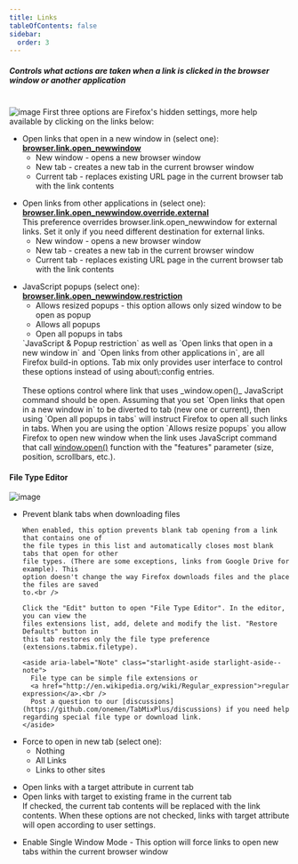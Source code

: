 ```yaml
---
title: Links
tableOfContents: false
sidebar:
  order: 3
---
```



##### Controls what actions are taken when a link is clicked in the browser window or another application

<br />

<Image class="help-img" src={linksImage} alt="image" />
First three options are Firefox's hidden settings, more help available by clicking on the
links below:

<ul class="topic list-disc pl-8">
  <li>
    Open links that open in a new window in (select one):
    <a href="http://kb.mozillazine.org/Browser.link.open_newwindow"><b>browser.link.open_newwindow</b></a>
    <ul class="list-disc pl-8">
      <li>New window - opens a new browser window</li>
      <li>
        <span class="default">New tab</span> - creates a new tab in the current browser window
      </li>
      <li>
        Current tab - replaces existing URL page in the current browser tab with the link
        contents
      </li>
    </ul>
  </li>
</ul>

<ul class="topic list-disc pl-8">
  <li>
    Open links from other applications in (select one):
    <a href="http://kb.mozillazine.org/Browser.link.open_newwindow"><b>browser.link.open_newwindow.override.external</b></a><br />
    This preference overrides browser.link.open_newwindow for external links. Set it only if
    you need different destination for external links.
    <ul class="list-disc pl-8">
      <li>New window - opens a new browser window</li>
      <li>
        <span class="default">New tab</span> - creates a new tab in the current browser window
      </li>
      <li>
        Current tab - replaces existing URL page in the current browser tab with the link
        contents
      </li>
    </ul>
  </li>
</ul>

<ul class="topic list-disc pl-8">
  <li>
    JavaScript popups (select one):
    <a href="http://kb.mozillazine.org/Browser.link.open_newwindow.restriction"><b>browser.link.open_newwindow.restriction</b></a>
    <ul class="list-disc pl-8">
      <li>
        <span class="default">Allows resized popups</span> - this option allows only sized
        window to be open as popup
      </li>
      <li>Allows all popups</li>
      <li>Open all popups in tabs</li>
    </ul>
  </li>

<aside aria-label="Note" class="starlight-aside starlight-aside--note" style="--sl-color-bg-inline-code: #96a1f16e;">
  `JavaScript & Popup restriction` as well as `Open links that open in a new window in`
  and `Open links from other applications in`, are all Firefox build-in options. Tab mix
  only provides user interface to control these options instead of using about\:config
  entries.<br/><br/>
  These options control where link that uses _window.open()_ JavaScript command should be
  open. Assuming that you set `Open links that open in a new window in` to be diverted to
  tab (new one or current), then using `Open all popups in tabs` will instruct Firefox to
  open all such links in tabs. When you are using the option `Allows resize popups` you
  allow Firefox to open new window when the link uses JavaScript command that call
  <a href="https://developer.mozilla.org/en-US/docs/Web/API/Window/open" target="_blank">window.open()</a>
  function with the "features" parameter (size, position, scrollbars, etc.).
</aside>

</ul>

#### File Type Editor
<a name="file-type-editor"></a>
<Image class="help-img" src={fileTypeEditorImage} alt="image" />
<ul class="list-disc pl-8">
  <li>
    <span class="default">Prevent blank tabs when downloading files</span>

    When enabled, this option prevents blank tab opening from a link that contains one of
    the file types in this list and automatically closes most blank tabs that open for other
    file types. (There are some exceptions, links from Google Drive for example). This
    option doesn't change the way Firefox downloads files and the place the files are saved
    to.<br />

    Click the "Edit" button to open "File Type Editor". In the editor, you can view the
    files extensions list, add, delete and modify the list. "Restore Defaults" button in
    this tab restores only the file type preference (extensions.tabmix.filetype).

    <aside aria-label="Note" class="starlight-aside starlight-aside--note">
      File type can be simple file extensions or
      <a href="http://en.wikipedia.org/wiki/Regular_expression">regular expression</a>.<br />
      Post a question to our [discussions](https://github.com/onemen/TabMixPlus/discussions) if you need help regarding special file type or download link.
    </aside>
  </li>
</ul>


<ul class="topic list-disc pl-8">
  <li>
    Force to open in new tab (select one):
    <ul class="list-disc pl-8">
      <li class="default">Nothing</li>
      <li>All Links</li>
      <li>Links to other sites</li>
    </ul>
  </li>
</ul>

<ul class="topic list-disc pl-8">
  <li>Open links with a target attribute in current tab</li>
  <li>Open links with target to existing frame in the current tab</li>

  <aside aria-label="Note" class="starlight-aside starlight-aside--note">
    If checked, the current tab contents will be replaced with the link contents. When these
    options are not checked, links with target attribute will open according to user settings.
  </aside>
</ul>

<ul class="topic list-disc pl-8">
  <li>
    Enable Single Window Mode - This option will force links to open new tabs within the
    current browser window
  </li>
</ul>

